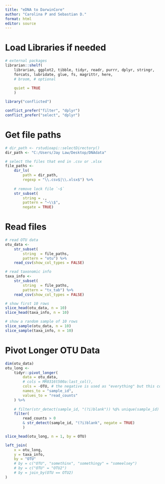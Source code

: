 ```yaml
---
title: "eDNA to DarwinCore"
author: "Carolina P and Sebastian D."
format: html
editor: source
---
```

# Load Libraries if needed
```r
# external packages
librarian::shelf(
    librarian, ggplot2, tibble, tidyr, readr, purrr, dplyr, stringr,
    forcats, lubridate, glue, fs, magrittr, here,
    # broom, # optional
    
    quiet = TRUE
    )

library("conflicted")

conflict_prefer("filter", "dplyr")
conflict_prefer("select", "dplyr")
```

# Get file paths
```r
# dir_path <- rstudioapi::selectDirectory()
dir_path <- "C:/Users/Jay Law/Desktop/DNAdata"

# select the files that end in .csv or .xlsx
file_paths <- 
    dir_ls(
        path = dir_path,
        regexp = "\\.csv$|\\.xlsx$") %>% 
    
    # remove lock file `~$`
    str_subset(
        string = .,
        pattern = "~\\$", 
        negate = TRUE) 
```

# Read files
```r
# read OTU data
otu_data <- 
    str_subset(
        string  = file_paths, 
        pattern = "otu") %>%
    read_csv(show_col_types = FALSE)

# read taxonomic info
taxa_info <- 
    str_subset(
        string  = file_paths, 
        pattern = "tx_tab") %>%
    read_csv(show_col_types = FALSE)

# show first 10 rows
slice_head(otu_data, n = 10)
slice_head(taxa_info, n = 10)

# show a random sample of 10 rows
slice_sample(otu_data, n = 10)
slice_sample(taxa_info, n = 10)
```
# Pivot Longer OTU Data
```r
dim(otu_data)
otu_long <- 
    tidyr::pivot_longer(
        data = otu_data,
        # cols = MR0316t500a:last_col(),
        cols = -OTU, # the negative is used as "everything" but this column
        names_to = "sample_id",
        values_to = "read_counts"
    ) %>% 
    
    # filter(str_detect(sample_id, "(?i)blank")) %$% unique(sample_id)  
    filter(
        read_counts > 0 
        & str_detect(sample_id, "(?i)blank", negate = TRUE)
        ) 

slice_head(otu_long, n = 1, by = OTU)
```

```r
left_join(
    x = otu_long,
    y = taxa_info,
    by = "OTU"
    # by = c("OTU", "somethinx", "somethingy" = "someelsey")
    # by = c("OTU" = "OTU2")
    # by = join_by(OTU == OTU2)
)
```

